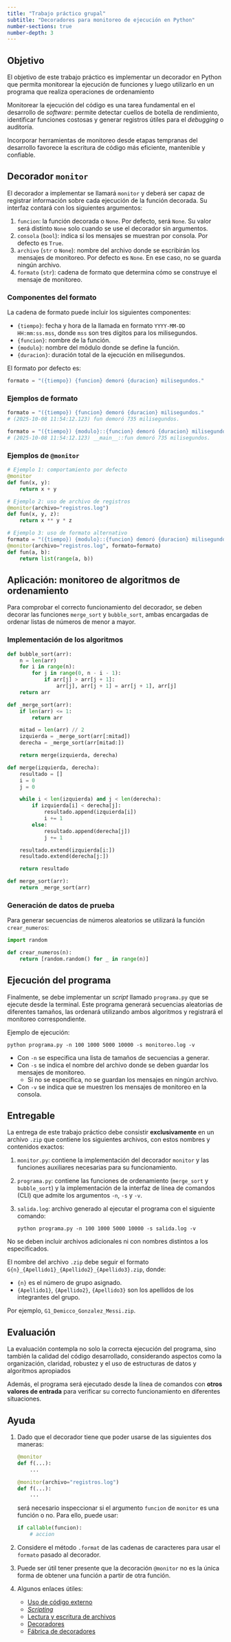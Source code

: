 ```yaml
---
title: "Trabajo práctico grupal"
subtitle: "Decoradores para monitoreo de ejecución en Python"
number-sections: true
number-depth: 3
---
```


## Objetivo

El objetivo de este trabajo práctico es implementar un decorador en Python que permita
monitorear la ejecución de funciones y luego utilizarlo en un programa que realiza operaciones de
ordenamiento

Monitorear la ejecución del código es una tarea fundamental en el desarrollo de _software_:
permite detectar cuellos de botella de rendimiento, identificar funciones costosas y generar
registros útiles para el _debugging_ o auditoría.

Incorporar herramientas de monitoreo desde etapas tempranas del desarrollo favorece la escritura de
código más eficiente, mantenible y confiable.

## Decorador `monitor`

El decorador a implementar se llamará `monitor` y deberá ser capaz de registrar información sobre
cada ejecución de la función decorada. Su interfaz contará con los siguientes argumentos:

1. `funcion`: la función decorada o `None`. Por defecto, será `None`.
Su valor será distinto `None` solo cuando se use el decorador sin argumentos.
2. `consola` (`bool`): indica si los mensajes se muestran por consola. Por defecto es `True`.
3. `archivo` (`str` o `None`): nombre del archivo donde se escribirán los mensajes de monitoreo.
Por defecto es `None`. En ese caso, no se guarda ningún archivo.
4. `formato` (`str`): cadena de formato que determina cómo se construye el mensaje de monitoreo.


### Componentes del formato

La cadena de formato puede incluir los siguientes componentes:

* `{tiempo}`: fecha y hora de la llamada en formato `YYYY-MM-DD HH:mm:ss.mss`, donde `mss` son tres dígitos para los milisegundos.
* `{funcion}`: nombre de la función.
* `{modulo}`: nombre del módulo donde se define la función.
* `{duracion}`: duración total de la ejecución en milisegundos.

El formato por defecto es:

```python
formato = "({tiempo}) {funcion} demoró {duracion} milisegundos."
```

### Ejemplos de formato

```python
formato = "({tiempo}) {funcion} demoró {duracion} milisegundos."
# (2025-10-08 11:54:12.123) fun demoró 735 milisegundos.

formato = "({tiempo}) {modulo}::{funcion} demoró {duracion} milisegundos."
# (2025-10-08 11:54:12.123) __main__::fun demoró 735 milisegundos.
```

### Ejemplos de `@monitor`

```python
# Ejemplo 1: comportamiento por defecto
@monitor
def fun(x, y):
    return x + y

# Ejemplo 2: uso de archivo de registros
@monitor(archivo="registros.log")
def fun(x, y, z):
    return x ** y * z

# Ejemplo 3: uso de formato alternativo
formato = "({tiempo}) {modulo}::{funcion} demoró {duracion} milisegundos."
@monitor(archivo="registros.log", formato=formato)
def fun(a, b):
    return list(range(a, b))
```

## Aplicación: monitoreo de algoritmos de ordenamiento

Para comprobar el correcto funcionamiento del decorador, se deben decorar las funciones
`merge_sort` y `bubble_sort`, ambas encargadas de ordenar listas de números de menor a mayor.

### Implementación de los algoritmos

```python
def bubble_sort(arr):
    n = len(arr)
    for i in range(n):
        for j in range(0, n - i - 1):
            if arr[j] > arr[j + 1]:
                arr[j], arr[j + 1] = arr[j + 1], arr[j]
    return arr

def _merge_sort(arr):
    if len(arr) <= 1:
        return arr

    mitad = len(arr) // 2
    izquierda = _merge_sort(arr[:mitad])
    derecha = _merge_sort(arr[mitad:])

    return merge(izquierda, derecha)

def merge(izquierda, derecha):
    resultado = []
    i = 0
    j = 0

    while i < len(izquierda) and j < len(derecha):
        if izquierda[i] < derecha[j]:
            resultado.append(izquierda[i])
            i += 1
        else:
            resultado.append(derecha[j])
            j += 1

    resultado.extend(izquierda[i:])
    resultado.extend(derecha[j:])

    return resultado

def merge_sort(arr):
    return _merge_sort(arr)
```

### Generación de datos de prueba

Para generar secuencias de números aleatorios se utilizará la función `crear_numeros`:

```python
import random

def crear_numeros(n):
    return [random.random() for _ in range(n)]
```

## Ejecución del programa

Finalmente, se debe implementar un _script_ llamado `programa.py` que se ejecute desde la terminal.
Este programa generará secuencias aleatorias de diferentes tamaños, las ordenará utilizando ambos
algoritmos y registrará el monitoreo correspondiente.

Ejemplo de ejecución:

```shell
python programa.py -n 100 1000 5000 10000 -s monitoreo.log -v
```

* Con `-n` se especifica una lista de tamaños de secuencias a generar.
* Con `-s` se indica el nombre del archivo donde se deben guardar los mensajes de monitoreo.
    * Si no se especifica, no se guardan los mensajes en ningún archivo.
* Con `-v` se indica que se muestren los mensajes de monitoreo en la consola.


## Entregable

La entrega de este trabajo práctico debe consistir **exclusivamente** en un archivo `.zip` que
contiene los siguientes archivos, con estos nombres y contenidos exactos:

1. `monitor.py`: contiene la implementación del decorador `monitor` y las funciones auxiliares
necesarias para su funcionamiento.
2. `programa.py`: contiene las funciones de ordenamiento (`merge_sort` y `bubble_sort`) y la
implementación de la interfaz de línea de comandos (CLI) que admite los argumentos `-n`, `-s` y `-v`.
3. `salida.log`: archivo generado al ejecutar el programa con el siguiente comando:

    ```shell
    python programa.py -n 100 1000 5000 10000 -s salida.log -v
    ```

No se deben incluir archivos adicionales ni con nombres distintos a los especificados.

El nombre del archivo `.zip` debe seguir el formato `G{n}_{Apellido1}_{Apellido2}_{Apellido3}.zip`,
donde:

* `{n}` es el número de grupo asignado.
* `{Apellido1}`, `{Apellido2}`, `{Apellido3}` son los apellidos de los integrantes del grupo.

Por ejemplo, `G1_Demicco_Gonzalez_Messi.zip`.

## Evaluación

La evaluación contempla no solo la correcta ejecución del programa, sino también la calidad del
código desarrollado, considerando aspectos como la organización, claridad, robustez y el uso de
estructuras de datos y algoritmos apropiados

Además, el programa será ejecutado desde la línea de comandos con
**otros valores de entrada** para verificar su correcto funcionamiento en diferentes situaciones.


## Ayuda

1. Dado que el decorador tiene que poder usarse de las siguientes dos maneras:

    ```python
    @monitor
    def f(...):
        ...

    @monitor(archivo="registros.log")
    def f(...):
        ...
    ```

    será necesario inspeccionar si el argumento `funcion` de `monitor` es una función o no.
    Para ello, puede usar:

    ```python
    if callable(funcion):
        # accion
    ```
2. Considere el método `.format` de las cadenas de caracteres para usar el `formato` pasado al
decorador.
3. Puede ser útil tener presente que la decoración `@monitor` no es la única forma de obtener una 
función a partir de otra función.
4. Algunos enlaces útiles:
    * [Uso de código externo](../teoria/01_programacion_en_python/06_uso_de_codigo_externo.ipynb)
    * [_Scripting_](../teoria/01_programacion_en_python/07_scripting.ipynb)
    * [Lectura y escritura de archivos](../teoria/01_programacion_en_python/08_io.ipynb)
    * [Decoradores](../teoria/02_programacion_funcional/03_funciones_de_orden_superior.ipynb#decoradores)
    * [Fábrica de decoradores](../recursos/tutoriales/tutorial_02.qmd)